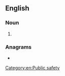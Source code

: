 ==English==

===Noun===
{{en-noun}}

# {{io|lang=en|[[w:Public-safety answering point|Public Safety Answering Point]]}}

===Anagrams===
* {{anagrams|en|a=apps|APPs|Apps|PAPs|Sapp|apps|apps.|p'aps|paps}}

[[Category:en:Public safety]]